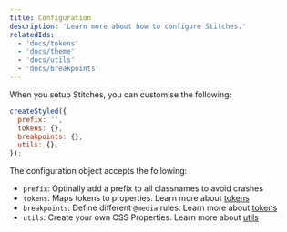 ```yaml
---
title: Configuration
description: 'Learn more about how to configure Stitches.'
relatedIds:
  - 'docs/tokens'
  - 'docs/theme'
  - 'docs/utils'
  - 'docs/breakpoints'
---
```


When you setup Stitches, you can customise the following:

```js
createStyled({
  prefix: '',
  tokens: {},
  breakpoints: {},
  utils: {},
});
```

The configuration object accepts the following:

- `prefix`: Optinally add a prefix to all classnames to avoid crashes
- `tokens`: Maps tokens to properties. Learn more about [tokens](/docs/tokens)
- `breakpoints`: Define different `@media` rules. Learn more about [tokens](/docs/breakpoints)
- `utils`: Create your own CSS Properties. Learn more about [utils](/docs/utils)

